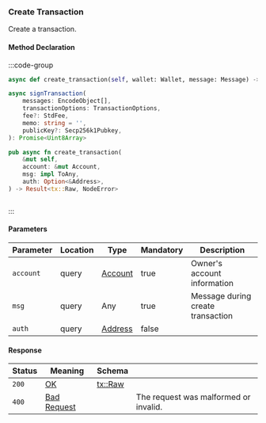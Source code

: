 ### Create Transaction

Create a transaction.

#### Method Declaration

:::code-group

```python [Python]
async def create_transaction(self, wallet: Wallet, message: Message) -> Tx
```

```typescript [TypeScript]
async signTransaction(
    messages: EncodeObject[],
    transactionOptions: TransactionOptions,
    fee?: StdFee,
    memo: string = '',
    publicKey?: Secp256k1Pubkey,
): Promise<Uint8Array>
```

```rust [Rust]
pub async fn create_transaction(
    &mut self,
    account: &mut Account,
    msg: impl ToAny,
    auth: Option<&Address>,
) -> Result<tx::Raw, NodeError>
```

```url [API]

```

:::

#### Parameters

| Parameter | Location | Type      | Mandatory | Description                       |
| --------- | -------- | --------- | --------- | --------------------------------- |
| `account` | query    | [Account] | true      | Owner's account information       |
| `msg`     | query    | Any       | true      | Message during create transaction |
| `auth`    | query    | [Address] | false     |                                   |

#### Response

| Status | Meaning       | Schema    |                                       |
| ------ | ------------- | --------- | ------------------------------------- |
| `200`  | [OK]          | [tx::Raw] |                                       |
| `400`  | [Bad Request] |           | The request was malformed or invalid. |

[Account]: /types/account
[Address]: /types/address
[OK]: /types/ok
[tx::Raw]: /types/cosmos
[Bad Request]: /types/bad-request
